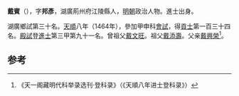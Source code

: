 '''戴賓'''（{{bd|1434年||？}}），字'''邦彥'''，湖廣荊州府江陵縣人，[[明朝|明朝]]政治人物。進士出身。

湖廣鄉試第三十名。[[天顺_(明朝)|天順]]八年（1464年），參加甲申科[[會試|會試]]，得[[貢士|貢士]]第一百三十四名。[[殿試|殿試]]登[[進士|進士]]第三甲第九十一名。曾祖父[[戴文旺|戴文旺]]。祖父[[戴添壽|戴添壽]]。父亲[[戴興榮|戴興榮]]<ref>《天一阁藏明代科举录选刊·登科录》（《天順八年进士登科录》）</ref>。

==参考==
{{reflist}}
{{明朝人物小作品}}
{{天順八年甲申科殿試金榜}}